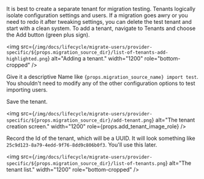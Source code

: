 ---
---

It is best to create a separate tenant for migration testing. Tenants logically isolate configuration settings and users. If a migration goes awry or you need to redo it after tweaking settings, you can delete the test tenant and start with a clean system. To add a tenant, navigate to <Breadcrumb>Tenants</Breadcrumb> and choose the <InlineUIElement>Add</InlineUIElement> button (green plus sign).

<img src={`/img/docs/lifecycle/migrate-users/provider-specific/${props.migration_source_dir}/list-of-tenants-add-highlighted.png`} alt="Adding a tenant." width="1200" role="bottom-cropped" />

Give it a descriptive <InlineField>Name</InlineField> like <code>{props.migration_source_name} import test</code>. You shouldn't need to modify any of the other configuration options to test importing users.

Save the tenant.

<img src={`/img/docs/lifecycle/migrate-users/provider-specific/${props.migration_source_dir}/add-tenant.png`} alt="The tenant creation screen." width="1200" role={props.add_tenant_image_role} />

Record the Id of the tenant, which will be a UUID. It will look something like `25c9d123-8a79-4edd-9f76-8dd9c806b0f3`. You'll use this later.

<img src={`/img/docs/lifecycle/migrate-users/provider-specific/${props.migration_source_dir}/list-of-tenants.png`} alt="The tenant list." width="1200" role="bottom-cropped" />
